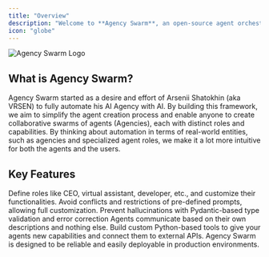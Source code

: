 ```yaml
---
title: "Overview"
description: "Welcome to **Agency Swarm**, an open-source agent orchestration framework built on the latest [OpenAI Agents SDK / Responses API](https://openai.github.io/openai-agents-python/). For older versions, see the v0.x tabs throughout the docs."
icon: "globe"
---
```


![Agency Swarm Logo](/images/logo-full.jpeg)

## What is Agency Swarm?

Agency Swarm started as a desire and effort of Arsenii Shatokhin (aka VRSEN) to fully automate his AI Agency with AI. By building this framework, we aim to simplify the agent creation process and enable anyone to create collaborative swarms of agents (Agencies), each with distinct roles and capabilities. By thinking about automation in terms of real-world entities, such as agencies and specialized agent roles, we make it a lot more intuitive for both the agents and the users.

## Key Features

<CardGroup cols={2}>
  <Card title="Customizable Agent Roles" icon="user-gear">
    Define roles like CEO, virtual assistant, developer, etc., and customize their functionalities.
  </Card>
  <Card title="Full Control Over Prompts" icon="sliders">
    Avoid conflicts and restrictions of pre-defined prompts, allowing full customization.
  </Card>
  <Card title="Error Correction" icon="shield-check">
    Prevent hallucinations with Pydantic-based type validation and error correction
  </Card>
  <Card title="Efficient Communication" icon="comments">
    Agents communicate based on their own descriptions and nothing else.
  </Card>
  <Card title="Custom Tools" icon="wrench">
    Build custom Python-based tools to give your agents new capabilities and connect them to external APIs.
  </Card>
  <Card title="Deployable in Production" icon="rocket">
    Agency Swarm is designed to be reliable and easily deployable in production environments.
  </Card>
</CardGroup>

